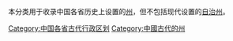 本分类用于收录中国各省历史上设置的[[州|州]]，但不包括现代设置的[[自治州|自治州]]。

[[Category:中国各省古代行政区划|Category:中国各省古代行政区划]]
[[Category:中國古代的州|Category:中國古代的州]]